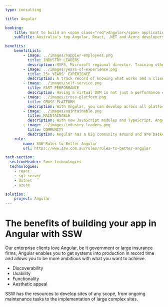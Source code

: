 ---
type: consulting

title: Angular

booking:
    title: Want to build an <span class="red">Angular</span> application?
    subTitle: Australia's top Angular, React, .NET and Azure developers

benefits:
    benefitList:
        - image: ../images/happier-employees.png
          title: INDUSTRY LEADERS
          description: MVPS, Microsoft regional director. Training other developers in technology and process.
        - image: ../images/years-of-experience.png
          title: 25+ YEARS' EXPERIENCE
          description: A track record of knowing what works and a client list ranging from small business all the way to the largest businesses in Australia.
        - image: ../images/self-service.png
          title: FAST PERFORMANCE
          description: Having a virtual DOM is not just a performance enhancement, it also adds additional functionality. When rendering a JSX element, every single virtual DOM object will get updated.
        - image: ../images/cross-platform.png
          title: CROSS PLATFORM
          description: With Angular, you can develop across all platforms and build apps for any deployment target, including web, native mobile and native desktop.
        - image: ../images/maintainable.png
          title: MAINTAINABLE
          description: With new JavaScript modules and TypeScript, Angular is a highly structured, intuitive framework.
        - image: ../images/industry-leaders.png
          title: COMMUNITY
          description: Angular has a big community around and are backed by great companies - Google.
    rule:
        name: SSW Rules to Better Angular
        url: https://www.ssw.com.au/rules/rules-to-better-angular

tech-section:
  sectionHeader: Some technologies
  technologies:
    - react
    - sql-server
    - dotnet
    - azure

solution:
    project: Angular
---

# The benefits of building your app in **Angular** with SSW

Our enterprise clients love Angular, be it government or large insurance firms, Angular enables you to get systems into production in record time and allows you to be more ambitious with what you want to achieve.

- Discoverability
- Usability
- Functionality
- Aesthetic appeal

SSW has the resources to develop sites of any scope, from ongoing maintenance tasks to the implementation of large complex sites.

